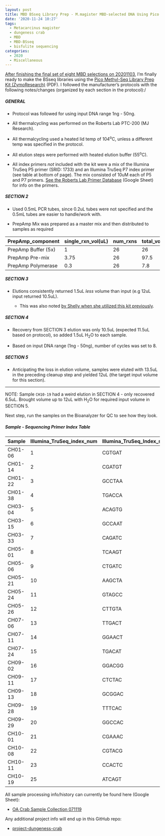 ```yaml
---
layout: post
title: MBD BSseq Library Prep - M.magister MBD-selected DNA Using Pico Methyl-Seq Kit
date: '2020-11-24 10:27'
tags:
  - Metacarcinus magister
  - dungeness crab
  - MBD
  - MBD-BSseq
  - bisfulite sequencing
categories:
  - 2020
  - Miscellaneous
---
```

[After finishing the final set of eight MBD selections on 20201103](https://robertslab.github.io/sams-notebook/posts/2020-11-03-MBD-Selection---M.magister-Sheared-Gill-gDNA-16-of-24-Samples-Set-3-of-3/), I'm finally ready to make the BSseq libraries using the [Pico Methyl-Seq Library Prep Kit (ZymoResearch)](https://github.com/RobertsLab/resources/blob/master/protocols/Commercial_Protocols/ZymoResearch_PicoMethylseq.pdf) (PDF). I followed the manufacturer's protocols with the following notes/changes (organized by each section in the protocol):/

##### GENERAL

- Protocol was followed for using input DNA range 1ng - 50ng.

- All thermalcycling was performed on the Roberts Lab PTC-200 (MJ Research).

- All thermalcycling used a heated lid temp of 104<sup>o</sup>C, unless a different temp was specified in the protocol.

- All elution steps were performed with heated elution buffer (55<sup>o</sup>C).

- All index primers _not_ included with the kit were a mix of the Illumina TruSeq P5 primer (SRID: 1733) and an Illumina TruSeq P7 index primer (see table at bottom of page). The mix consisted of 10uM each of P5 and P7 primers. [See the Roberts Lab Primer Database](https://docs.google.com/spreadsheets/d/14m2kkFhxcoKWWIGoAD_7VOVsAg9wilME2UcSLqfnqLI/edit?usp=sharing) (Google Sheet) for info on the primers.

##### SECTION 2

- Used 0.5mL PCR tubes, since 0.2uL tubes were not specified and the 0.5mL tubes are easier to handle/work with.

- PrepAmp Mix was prepared as a master mix and then distributed to samples as required

| PrepAmp_component   | single_rxn_vol(uL) | num_rxns | total_vol(uL) |
|---------------------|--------------------|----------|---------------|
| PrepAmp Buffer (5x) | 1                  | 26       | 26            |
| PrepAmp Pre-mix     | 3.75               | 26       | 97.5          |
| PrepAmp Polymerase  | 0.3                | 26       | 7.8           |

##### SECTION 3

- Elutions consistently returned 1.5uL _less_ volume than input (e.g 12uL input returned 10.5uL).

  - This was also noted [by Shelly when she utilized this kit previously](https://shellytrigg.github.io/122th-post/).

##### SECTION 4

- Recovery from SECTION 3 elution was only 10.5uL (expected 11.5uL based on protocol), so added 1.5uL H<sub>2</sub>O to each sample.

- Based on input DNA range (1ng - 50ng), number of cycles was set to 8.

##### SECTION 5

- Anticipating the loss in elution volume, samples were eluted with 13.5uL in the preceding cleanup step and yielded 12uL (the target input volume for this section).

---

NOTE: Sample `CH10-19` had a weird elution in SECTION 4 - only recovered 6.5uL. Brought volume up to 12uL with H<sub>2</sub>O for required input volume in SECTION 5.

Next step, run the samples on the Bioanalyzer for QC to see how they look.



##### Sample - Sequencing Primer Index Table

| Sample  | Illumina_TruSeq_index_num | Illumina_TruSeq_Index_seq | SRID/ZymoID |
|---------|---------------------------|---------------------------|-------------|
| CH01-06 | 1                         | CGTGAT                    | 1732        |
| CH01-14 | 2                         | CGATGT                    | A           |
| CH01-22 | 3                         | GCCTAA                    | 1731        |
| CH01-38 | 4                         | TGACCA                    | B           |
| CH03-04 | 5                         | ACAGTG                    | C           |
| CH03-15 | 6                         | GCCAAT                    | D           |
| CH03-33 | 7                         | CAGATC                    | E           |
| CH05-01 | 8                         | TCAAGT                    | 1730        |
| CH05-06 | 9                         | CTGATC                    | 1729        |
| CH05-21 | 10                        | AAGCTA                    | 1728        |
| CH05-24 | 11                        | GTAGCC                    | 1727        |
| CH05-26 | 12                        | CTTGTA                    | F           |
| CH07-06 | 13                        | TTGACT                    | 1726        |
| CH07-11 | 14                        | GGAACT                    | 1725        |
| CH07-24 | 15                        | TGACAT                    | 1724        |
| CH09-02 | 16                        | GGACGG                    | 1723        |
| CH09-11 | 17                        | CTCTAC                    | 1722        |
| CH09-13 | 18                        | GCGGAC                    | 1721        |
| CH09-28 | 19                        | TTTCAC                    | 1720        |
| CH09-29 | 20                        | GGCCAC                    | 1719        |
| CH10-01 | 21                        | CGAAAC                    | 1718        |
| CH10-08 | 22                        | CGTACG                    | 1717        |
| CH10-11 | 23                        | CCACTC                    | 1805        |
| CH10-19 | 25                        | ATCAGT                    | 1804        |

All sample processing info/history can currently be found here (Google Sheet):

- [OA Crab Sample Collection 071119](https://docs.google.com/spreadsheets/d/1ym0XnYVts98tIUCn0kIaU6VuvqxzV7LoSx9RHwLdiIs/edit?usp=sharing)

Any additional project info will end up in this GitHub repo:

- [project-dungeness-crab](https://github.com/RobertsLab/project-dungeness-crab)
